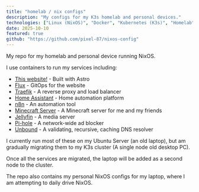 ```yaml
---
title: "homelab / nix configs"
description: "My configs for my K3s homelab and personal devices."
technologies: ["Linux (NixOS)", "Docker", "Kubernetes (K3s)", "Homelab"]
date: 2025-10-10
featured: true
github: "https://github.com/pixel-87/nixos-config"
---
```


My repo for my homelab and personal device running NixOS.

I use containers to run my services including:

- [This website!](https://github.com/pixel-87/ed-thomas.dev) - Built with Astro
- [Flux](https://fluxcd.io/) - GitOps for the website
- [Traefik](https://traefik.io/) - A reverse proxy and load balancer
- [Home Assistant](https://www.home-assistant.io/) - Home automation platform
- [n8n](https://n8n.io/) - An automation tool
- [Minecraft Server](https://github.com/itzg/docker-minecraft-server) - A Minecraft server for me and my friends
- [Jellyfin](https://jellyfin.org/) - A media server
- [Pi-hole](https://pi-hole.net/) - A network-wide ad blocker
- [Unbound](https://unbound.net/) - A validating, recursive, caching DNS resolver

I currently run most of these on my Ubuntu Server (an old laptop), but am gradually migrating them to my K3s cluster (A single node old desktop PC).

Once all the services are migrated, the laptop will be added as a second node to the cluster.

The repo also contains my personal NixOS configs for my laptop, where I am attempting to daily drive NixOS.
